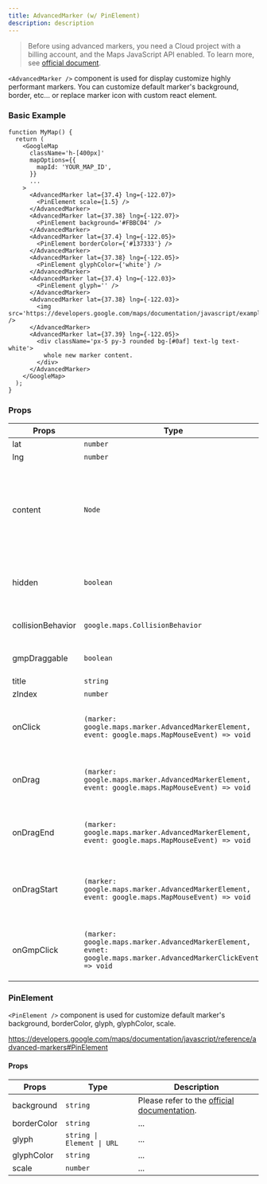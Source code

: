 ```yaml
---
title: AdvancedMarker (w/ PinElement)
description: description
---
```



> Before using advanced markers, you need a Cloud project with a billing account, and the Maps JavaScript API enabled. To learn more, see <a href='https://developers.google.com/maps/documentation/javascript/advanced-markers/start#get_an_api_key_and_enable_the' target='_blank' rel='noreferrer'>official document</a>.

`<AdvancedMarker />` component is used for display customize highly performant markers. You can customize default marker's background, border, etc... or replace marker icon with custom react element.

### Basic Example

```tsx
function MyMap() {
  return (
    <GoogleMap
      className='h-[400px]'
      mapOptions={{
        mapId: 'YOUR_MAP_ID',
      }}
      ...
    >
      <AdvancedMarker lat={37.4} lng={-122.07}>
        <PinElement scale={1.5} />
      </AdvancedMarker>
      <AdvancedMarker lat={37.38} lng={-122.07}>
        <PinElement background='#FBBC04' />
      </AdvancedMarker>
      <AdvancedMarker lat={37.4} lng={-122.05}>
        <PinElement borderColor={'#137333'} />
      </AdvancedMarker>
      <AdvancedMarker lat={37.38} lng={-122.05}>
        <PinElement glyphColor={'white'} />
      </AdvancedMarker>
      <AdvancedMarker lat={37.4} lng={-122.03}>
        <PinElement glyph='' />
      </AdvancedMarker>
      <AdvancedMarker lat={37.38} lng={-122.03}>
        <img src='https://developers.google.com/maps/documentation/javascript/examples/full/images/beachflag.png' />
      </AdvancedMarker>
      <AdvancedMarker lat={37.39} lng={-122.05}>
        <div className='px-5 py-3 rounded bg-[#0af] text-lg text-white'>
          whole new marker content.
        </div>
      </AdvancedMarker>
    </GoogleMap>
  );
}
```

<AdvancedMarkerEx client:only='react' />

### Props

| Props | Type | Description |
| ----------- | ----------- | ----------- |
| lat | `number` | latitude |
| lng | `number` | longitude |
| content | `Node` | we recommend passing marker content to `children`, but you can also pass marker content manually using `content` props. |
| hidden | `boolean` | if flag is set to `true`, marker will not be displayed on the map. |
| collisionBehavior | `google.maps.CollisionBehavior` | Please refer to the <a href='https://developers.google.com/maps/documentation/javascript/advanced-markers/collision-behavior' target='_blank' rel='noreferrer'>official documentation</a>. |
| gmpDraggable | `boolean` | Please refer to the <a href='https://developers.google.com/maps/documentation/javascript/advanced-markers/accessible-markers' target='_blank' rel='noreferrer'>official documentation</a>. |
| title | `string` | ... |
| zIndex | `number` | ... |
| onClick | `(marker: google.maps.marker.AdvancedMarkerElement, event: google.maps.MapMouseEvent) => void` | callback for `click` event. Please refer to the <a href='https://developers.google.com/maps/documentation/javascript/reference/advanced-markers#AdvancedMarkerElement-Events' target='_blank' rel='noreferrer'>official documentation</a>. |
| onDrag | `(marker: google.maps.marker.AdvancedMarkerElement, event: google.maps.MapMouseEvent) => void` | callback for `drag` event. Please refer to the <a href='https://developers.google.com/maps/documentation/javascript/reference/advanced-markers#AdvancedMarkerElement-Events' target='_blank' rel='noreferrer'>official documentation</a>. |
| onDragEnd | `(marker: google.maps.marker.AdvancedMarkerElement, event: google.maps.MapMouseEvent) => void` | callback for `dragend` event. Please refer to the <a href='https://developers.google.com/maps/documentation/javascript/reference/advanced-markers#AdvancedMarkerElement-Events' target='_blank' rel='noreferrer'>official documentation</a>. |
| onDragStart | `(marker: google.maps.marker.AdvancedMarkerElement, event: google.maps.MapMouseEvent) => void` | callback for `drag_start` event. Please refer to the <a href='https://developers.google.com/maps/documentation/javascript/reference/advanced-markers#AdvancedMarkerElement-Events' target='_blank' rel='noreferrer'>official documentation</a>. |
| onGmpClick | `(marker: google.maps.marker.AdvancedMarkerElement, evnet: google.maps.marker.AdvancedMarkerClickEvent) => void` | callback for `gmp_click` event. Please refer to the <a href='https://developers.google.com/maps/documentation/javascript/reference/advanced-markers#AdvancedMarkerElement-Events' target='_blank' rel='noreferrer'>official documentation</a>. |

### PinElement

`<PinElement />` component is used for customize default marker's background, borderColor, glyph, glyphColor, scale.

https://developers.google.com/maps/documentation/javascript/reference/advanced-markers#PinElement

#### Props

| Props | Type | Description |
| ----------- | ----------- | ----------- |
| background | `string` | Please refer to the <a href='https://developers.google.com/maps/documentation/javascript/reference/advanced-markers#PinElement-Properties' target='_blank' rel='noreferrer'>official documentation</a>. |
| borderColor | `string` | ... |
| glyph | `string \| Element \| URL` | ... |
| glyphColor | `string` | ... |
| scale | `number` | ... |
